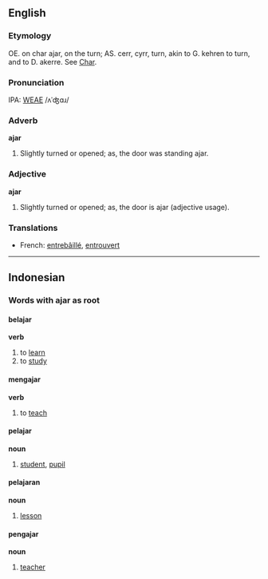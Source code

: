 ==English==
===Etymology===
OE. on char ajar, on the turn; AS. cerr, cyrr, turn, akin to G. kehren to turn, and to D. akerre.  See  [[Char]].

===Pronunciation===
IPA: [[WEAE]] /ʌˈʤɑɹ/

===Adverb===
'''ajar'''

# Slightly turned or opened; as, the door was standing ajar.

===Adjective===
'''ajar'''

# Slightly turned or opened; as, the door is ajar (adjective usage).

===Translations===
*French: [[entrebâillé]], [[entrouvert]]

----

==Indonesian==

===Words with '''ajar''' as root===

====belajar====
'''verb'''
# to [[learn]]
# to [[study]] 

====mengajar====
'''verb'''
# to [[teach]]

====pelajar====
'''noun'''
# [[student]], [[pupil]]

====pelajaran====
'''noun'''
# [[lesson]]

====pengajar====
'''noun'''
# [[teacher]]